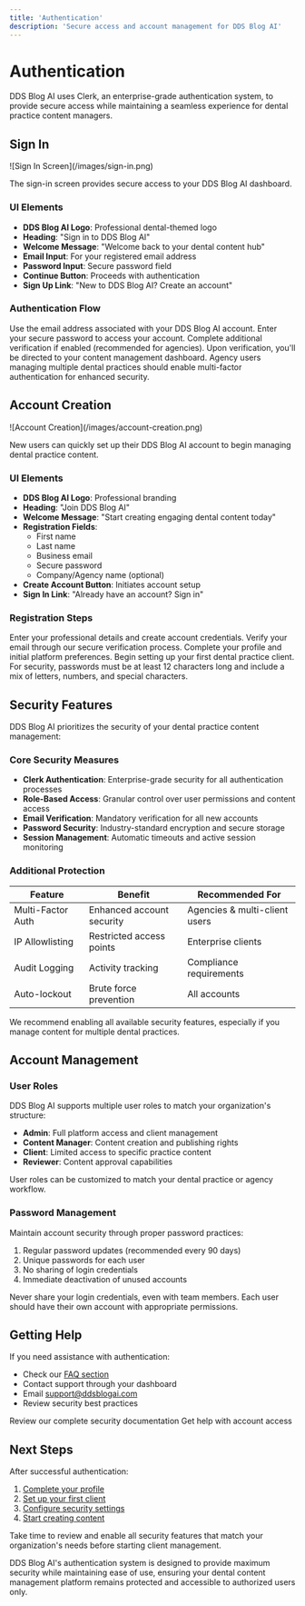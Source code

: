 ```yaml
---
title: 'Authentication'
description: 'Secure access and account management for DDS Blog AI'
---
```


# Authentication

DDS Blog AI uses Clerk, an enterprise-grade authentication system, to provide secure access while maintaining a seamless experience for dental practice content managers.

## Sign In

<Frame>
  ![Sign In Screen](/images/sign-in.png)
</Frame>

The sign-in screen provides secure access to your DDS Blog AI dashboard.

### UI Elements

- **DDS Blog AI Logo**: Professional dental-themed logo
- **Heading**: "Sign in to DDS Blog AI"
- **Welcome Message**: "Welcome back to your dental content hub"
- **Email Input**: For your registered email address
- **Password Input**: Secure password field
- **Continue Button**: Proceeds with authentication
- **Sign Up Link**: "New to DDS Blog AI? Create an account"

### Authentication Flow

<Steps>
  <Step title="Enter Email">
    Use the email address associated with your DDS Blog AI account.
  </Step>
  <Step title="Password Entry">
    Enter your secure password to access your account.
  </Step>
  <Step title="Multi-Factor Authentication">
    Complete additional verification if enabled (recommended for agencies).
  </Step>
  <Step title="Access Platform">
    Upon verification, you'll be directed to your content management dashboard.
  </Step>
</Steps>

<Tip>
  Agency users managing multiple dental practices should enable multi-factor authentication for enhanced security.
</Tip>

## Account Creation

<Frame>
  ![Account Creation](/images/account-creation.png)
</Frame>

New users can quickly set up their DDS Blog AI account to begin managing dental practice content.

### UI Elements

- **DDS Blog AI Logo**: Professional branding
- **Heading**: "Join DDS Blog AI"
- **Welcome Message**: "Start creating engaging dental content today"
- **Registration Fields**:
  - First name
  - Last name
  - Business email
  - Secure password
  - Company/Agency name (optional)
- **Create Account Button**: Initiates account setup
- **Sign In Link**: "Already have an account? Sign in"

### Registration Steps

<Steps>
  <Step title="Basic Information">
    Enter your professional details and create account credentials.
  </Step>
  <Step title="Email Verification">
    Verify your email through our secure verification process.
  </Step>
  <Step title="Account Setup">
    Complete your profile and initial platform preferences.
  </Step>
  <Step title="Client Configuration">
    Begin setting up your first dental practice client.
  </Step>
</Steps>

<Warning>
  For security, passwords must be at least 12 characters long and include a mix of letters, numbers, and special characters.
</Warning>

## Security Features

DDS Blog AI prioritizes the security of your dental practice content management:

### Core Security Measures

- **Clerk Authentication**: Enterprise-grade security for all authentication processes
- **Role-Based Access**: Granular control over user permissions and content access
- **Email Verification**: Mandatory verification for all new accounts
- **Password Security**: Industry-standard encryption and secure storage
- **Session Management**: Automatic timeouts and active session monitoring

### Additional Protection

| Feature | Benefit | Recommended For |
|---------|----------|----------------|
| Multi-Factor Auth | Enhanced account security | Agencies & multi-client users |
| IP Allowlisting | Restricted access points | Enterprise clients |
| Audit Logging | Activity tracking | Compliance requirements |
| Auto-lockout | Brute force prevention | All accounts |

<Info>
  We recommend enabling all available security features, especially if you manage content for multiple dental practices.
</Info>

## Account Management

### User Roles

DDS Blog AI supports multiple user roles to match your organization's structure:

- **Admin**: Full platform access and client management
- **Content Manager**: Content creation and publishing rights
- **Client**: Limited access to specific practice content
- **Reviewer**: Content approval capabilities

<Note>
  User roles can be customized to match your dental practice or agency workflow.
</Note>

### Password Management

Maintain account security through proper password practices:

1. Regular password updates (recommended every 90 days)
2. Unique passwords for each user
3. No sharing of login credentials
4. Immediate deactivation of unused accounts

<Warning>
  Never share your login credentials, even with team members. Each user should have their own account with appropriate permissions.
</Warning>

## Getting Help

If you need assistance with authentication:

- Check our [FAQ section](/help/faq)
- Contact support through your dashboard
- Email support@ddsblogai.com
- Review security best practices

<CardGroup cols={2}>
  <Card title="Security Guide" icon="shield-check">
    Review our complete security documentation
  </Card>
  
  <Card title="Support" icon="headset">
    Get help with account access
  </Card>
</CardGroup>

## Next Steps

After successful authentication:

1. [Complete your profile](/settings/profile)
2. [Set up your first client](/clients/new)
3. [Configure security settings](/settings/security)
4. [Start creating content](/create-content)

<Tip>
  Take time to review and enable all security features that match your organization's needs before starting client management.
</Tip>

DDS Blog AI's authentication system is designed to provide maximum security while maintaining ease of use, ensuring your dental content management platform remains protected and accessible to authorized users only. 